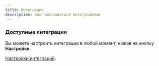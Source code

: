 ```yaml
---
title: Интеграции
description: Как пользоваться интеграциями
---
```


### Доступные интеграции

Вы можете настроить интеграции в любой момент, нажав на кнопку **Настройки**.

[Настройки интеграций](https://betterauction.ru/settings/integrations).

<br />

<Cards>
	<Card
		href='/docs/int/DonationAlerts'
		title='DonationAlerts'
		description='Интеграция с DonationAlerts.com'
	/>
	<Card
		href='/docs/int/Twitch'
		title='Twitch'
		description='Интеграция с Twitch'
	/>
</Cards>
